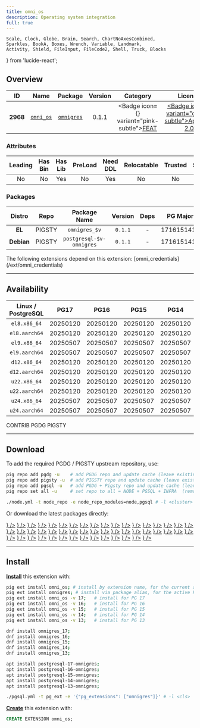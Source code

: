 ```yaml
---
title: omni_os
description: Operating system integration
full: true
---
```


    Scale, Clock, Globe, Brain, Search, ChartNoAxesCombined,
    Sparkles, BookA, Boxes, Wrench, Variable, Landmark,
    Activity, Shield, FileInput, FileCode2, Shell, Truck, Blocks
} from 'lucide-react';

## Overview

| <TooltipIconButton tooltip="Extension unique identifier" side="top">ID</TooltipIconButton> | <TooltipIconButton tooltip="Extension name" side="top">Name</TooltipIconButton> | <TooltipIconButton tooltip="Package name for installation" side="top">Package</TooltipIconButton> | <TooltipIconButton tooltip="Latest available extension version" side="top">Version</TooltipIconButton> | <TooltipIconButton tooltip="Extension category" side="top">Category</TooltipIconButton> | <TooltipIconButton tooltip="Open source license" side="top">License</TooltipIconButton> | <TooltipIconButton tooltip="Programming language" side="top">Lang</TooltipIconButton> |
|:--------:|:--------:|:----------:|:--------------:|:---------------------------------------:|:------------------------------------------------------:|:----:|
| **2968** | [`omni_os`](https://docs.omnigres.org/omni_os/intro/) | [`omnigres`](/ext/omni) | 0.1.1 | <Badge icon={<Sparkles />} variant="pink-subtle"><a href="/ext/feat" className="no-underline">FEAT</a></Badge> | <a href="/ext/list/license#apache-20" className="no-underline"><Badge icon={<Scale />} variant="green-subtle">Apache-2.0</Badge></a> | <a href="/ext/list/lang#c"><Badge icon={<FileCode2 />} variant="blue-subtle">C</Badge></a> |

### Attributes

| <TooltipIconButton tooltip="The Primary Leading extension in the Package" side="top">Leading</TooltipIconButton> | <TooltipIconButton tooltip="Contains binary utils" side="top">Has Bin</TooltipIconButton> | <TooltipIconButton tooltip="Contains .so shared library files" side="top">Has Lib</TooltipIconButton> | <TooltipIconButton tooltip="Requires preloading via shared_preload_libraries" side="top">PreLoad</TooltipIconButton> | <TooltipIconButton tooltip="Requires CREATE EXTENSION DDL command" side="top">Need DDL</TooltipIconButton> | <TooltipIconButton tooltip="Can be installed in any schema" side="top">Relocatable</TooltipIconButton> | <TooltipIconButton tooltip="Can be created by non-superuser" side="top">Trusted</TooltipIconButton> | <TooltipIconButton tooltip="Schemas used by this extension" side="top">Schemas</TooltipIconButton> |
|:-------:|:-------:|:-------:|:-------:|:--------:|:-----------:|:-------:|:-------:|
| No | No | Yes | No | Yes | No | No | `omni_os` |

### Packages

| <TooltipIconButton tooltip="Linux distribution family, EL or Debian" side="top">Distro</TooltipIconButton> | <TooltipIconButton tooltip="Package repository" side="top">Repo</TooltipIconButton> | <TooltipIconButton tooltip="The RPM/DEB Package Name Pattern (replace $v with real pg major)" side="top">Package Name</TooltipIconButton> | <TooltipIconButton tooltip="Latest package version" side="top">Version</TooltipIconButton> | <TooltipIconButton tooltip="RPM/DEB Package dependencies" side="top">Deps</TooltipIconButton> | <TooltipIconButton tooltip="Available in these PostgreSQL Major Versions" side="top">PG Major</TooltipIconButton> |
|:----------:|:--------:|:------------------------:|:-----------:|:------------:|:------------------:|
|   **EL**   | <Badge variant="amber-subtle"><span className="font-bold">PIGSTY</span></Badge> | `omnigres_$v` | `0.1.1` | - | <Badge variant="green-subtle">17</Badge><Badge variant="green-subtle">16</Badge><Badge variant="green-subtle">15</Badge><Badge variant="green-subtle">14</Badge><Badge variant="green-subtle">13</Badge> |
| **Debian** | <Badge variant="amber-subtle"><span className="font-bold">PIGSTY</span></Badge> | `postgresql-$v-omnigres` | `0.1.1` | - | <Badge variant="green-subtle">17</Badge><Badge variant="green-subtle">16</Badge><Badge variant="green-subtle">15</Badge><Badge variant="green-subtle">14</Badge><Badge variant="green-subtle">13</Badge> |


<Callout title="Dependent Extensions" type="info">
    The following extensions depend on this extension: [omni_credentials](/ext/omni_credentials)
</Callout>


------

## Availability

| <TooltipIconButton tooltip="Linux Distro Arch / PostgreSQL Major Version" side="top">Linux / PostgreSQL </TooltipIconButton> | **PG17** | **PG16** | **PG15** | **PG14** | **PG13** |
|:-----:|:-----:|:-----:|:-----:|:-----:|:-----:|
| `el8.x86_64` | <Badge variant="amber-subtle">20250120</Badge> | <Badge variant="amber-subtle">20250120</Badge> | <Badge variant="amber-subtle">20250120</Badge> | <Badge variant="amber-subtle">20250120</Badge> | <Badge variant="amber-subtle">20250120</Badge> |
| `el8.aarch64` | <Badge variant="amber-subtle">20250120</Badge> | <Badge variant="amber-subtle">20250120</Badge> | <Badge variant="amber-subtle">20250120</Badge> | <Badge variant="amber-subtle">20250120</Badge> | <Badge variant="amber-subtle">20250120</Badge> |
| `el9.x86_64` | <Badge variant="amber-subtle">20250507</Badge> | <Badge variant="amber-subtle">20250507</Badge> | <Badge variant="amber-subtle">20250507</Badge> | <Badge variant="amber-subtle">20250507</Badge> | <Badge variant="amber-subtle">20250507</Badge> |
| `el9.aarch64` | <Badge variant="amber-subtle">20250507</Badge> | <Badge variant="amber-subtle">20250507</Badge> | <Badge variant="amber-subtle">20250507</Badge> | <Badge variant="amber-subtle">20250507</Badge> | <Badge variant="amber-subtle">20250507</Badge> |
| `d12.x86_64` | <Badge variant="amber-subtle">20250120</Badge> | <Badge variant="amber-subtle">20250120</Badge> | <Badge variant="amber-subtle">20250120</Badge> | <Badge variant="amber-subtle">20250120</Badge> | <Badge variant="amber-subtle">20250120</Badge> |
| `d12.aarch64` | <Badge variant="amber-subtle">20250120</Badge> | <Badge variant="amber-subtle">20250120</Badge> | <Badge variant="amber-subtle">20250120</Badge> | <Badge variant="amber-subtle">20250120</Badge> | <Badge variant="amber-subtle">20250120</Badge> |
| `u22.x86_64` | <Badge variant="amber-subtle">20250120</Badge> | <Badge variant="amber-subtle">20250120</Badge> | <Badge variant="amber-subtle">20250120</Badge> | <Badge variant="amber-subtle">20250120</Badge> | <Badge variant="amber-subtle">20250120</Badge> |
| `u22.aarch64` | <Badge variant="amber-subtle">20250120</Badge> | <Badge variant="amber-subtle">20250120</Badge> | <Badge variant="amber-subtle">20250120</Badge> | <Badge variant="amber-subtle">20250120</Badge> | <Badge variant="amber-subtle">20250120</Badge> |
| `u24.x86_64` | <Badge variant="amber-subtle">20250507</Badge> | <Badge variant="amber-subtle">20250507</Badge> | <Badge variant="amber-subtle">20250507</Badge> | <Badge variant="amber-subtle">20250507</Badge> | <Badge variant="amber-subtle">20250507</Badge> |
| `u24.aarch64` | <Badge variant="amber-subtle">20250507</Badge> | <Badge variant="amber-subtle">20250507</Badge> | <Badge variant="amber-subtle">20250507</Badge> | <Badge variant="amber-subtle">20250507</Badge> | <Badge variant="amber-subtle">20250507</Badge> |

<Badge variant="green-subtle"><span className="font-black">CONTRIB</span></Badge> <Badge variant="blue-subtle"><span className="font-black">PGDG</span></Badge> <Badge variant="amber-subtle"><span className="font-black">PIGSTY</span></Badge>

------

## Download

To add the required PGDG / PIGSTY upstream repository, use:

```bash tab="pig"
pig repo add pgdg -u    # add PGDG repo and update cache (leave existing repos)
pig repo add pigsty -u  # add PIGSTY repo and update cache (leave existing repos)
pig repo add pgsql -u   # add PGDG + Pigsty repo and update cache (leave existing repos)
pig repo set all -u     # set repo to all = NODE + PGSQL + INFRA  (remove existing repos)
```
```bash tab="pigsty"
./node.yml -t node_repo -e node_repo_modules=node,pgsql # -l <cluster>
```

Or download the latest packages directly:

<Files>
    <Folder name="el8.x86_64">
        <a href="https://repo.pigsty.io/yum/pgsql/el8.x86_64/omnigres_17-20250120-1PIGSTY.el8.x86_64.rpm"><File name="omnigres_17-20250120-1PIGSTY.el8.x86_64.rpm" icon={<Package className="text-emerald-500" />} /></a>
        <a href="https://repo.pigsty.io/yum/pgsql/el8.x86_64/omnigres_16-20250120-1PIGSTY.el8.x86_64.rpm"><File name="omnigres_16-20250120-1PIGSTY.el8.x86_64.rpm" icon={<Package className="text-emerald-500" />} /></a>
        <a href="https://repo.pigsty.io/yum/pgsql/el8.x86_64/omnigres_15-20250120-1PIGSTY.el8.x86_64.rpm"><File name="omnigres_15-20250120-1PIGSTY.el8.x86_64.rpm" icon={<Package className="text-emerald-500" />} /></a>
        <a href="https://repo.pigsty.io/yum/pgsql/el8.x86_64/omnigres_14-20250120-1PIGSTY.el8.x86_64.rpm"><File name="omnigres_14-20250120-1PIGSTY.el8.x86_64.rpm" icon={<Package className="text-emerald-500" />} /></a>
        <a href="https://repo.pigsty.io/yum/pgsql/el8.x86_64/omnigres_13-20250120-1PIGSTY.el8.x86_64.rpm"><File name="omnigres_13-20250120-1PIGSTY.el8.x86_64.rpm" icon={<Package className="text-emerald-500" />} /></a>
    </Folder>
    <Folder name="el8.aarch64">
        <a href="https://repo.pigsty.io/yum/pgsql/el8.aarch64/omnigres_17-20250120-1PIGSTY.el8.aarch64.rpm"><File name="omnigres_17-20250120-1PIGSTY.el8.aarch64.rpm" icon={<Package className="text-orange-500" />} /></a>
        <a href="https://repo.pigsty.io/yum/pgsql/el8.aarch64/omnigres_16-20250120-1PIGSTY.el8.aarch64.rpm"><File name="omnigres_16-20250120-1PIGSTY.el8.aarch64.rpm" icon={<Package className="text-orange-500" />} /></a>
        <a href="https://repo.pigsty.io/yum/pgsql/el8.aarch64/omnigres_15-20250120-1PIGSTY.el8.aarch64.rpm"><File name="omnigres_15-20250120-1PIGSTY.el8.aarch64.rpm" icon={<Package className="text-orange-500" />} /></a>
        <a href="https://repo.pigsty.io/yum/pgsql/el8.aarch64/omnigres_14-20250120-1PIGSTY.el8.aarch64.rpm"><File name="omnigres_14-20250120-1PIGSTY.el8.aarch64.rpm" icon={<Package className="text-orange-500" />} /></a>
        <a href="https://repo.pigsty.io/yum/pgsql/el8.aarch64/omnigres_13-20250120-1PIGSTY.el8.aarch64.rpm"><File name="omnigres_13-20250120-1PIGSTY.el8.aarch64.rpm" icon={<Package className="text-orange-500" />} /></a>
    </Folder>
    <Folder name="el9.x86_64">
        <a href="https://repo.pigsty.io/yum/pgsql/el9.x86_64/omnigres_17-20250507-1PIGSTY.el9.x86_64.rpm"><File name="omnigres_17-20250507-1PIGSTY.el9.x86_64.rpm" icon={<Package className="text-emerald-500" />} /></a>
        <a href="https://repo.pigsty.io/yum/pgsql/el9.x86_64/omnigres_16-20250507-1PIGSTY.el9.x86_64.rpm"><File name="omnigres_16-20250507-1PIGSTY.el9.x86_64.rpm" icon={<Package className="text-emerald-500" />} /></a>
        <a href="https://repo.pigsty.io/yum/pgsql/el9.x86_64/omnigres_15-20250507-1PIGSTY.el9.x86_64.rpm"><File name="omnigres_15-20250507-1PIGSTY.el9.x86_64.rpm" icon={<Package className="text-emerald-500" />} /></a>
        <a href="https://repo.pigsty.io/yum/pgsql/el9.x86_64/omnigres_14-20250507-1PIGSTY.el9.x86_64.rpm"><File name="omnigres_14-20250507-1PIGSTY.el9.x86_64.rpm" icon={<Package className="text-emerald-500" />} /></a>
        <a href="https://repo.pigsty.io/yum/pgsql/el9.x86_64/omnigres_13-20250507-1PIGSTY.el9.x86_64.rpm"><File name="omnigres_13-20250507-1PIGSTY.el9.x86_64.rpm" icon={<Package className="text-emerald-500" />} /></a>
    </Folder>
    <Folder name="el9.aarch64">
        <a href="https://repo.pigsty.io/yum/pgsql/el9.aarch64/omnigres_17-20250507-1PIGSTY.el9.aarch64.rpm"><File name="omnigres_17-20250507-1PIGSTY.el9.aarch64.rpm" icon={<Package className="text-orange-500" />} /></a>
        <a href="https://repo.pigsty.io/yum/pgsql/el9.aarch64/omnigres_16-20250507-1PIGSTY.el9.aarch64.rpm"><File name="omnigres_16-20250507-1PIGSTY.el9.aarch64.rpm" icon={<Package className="text-orange-500" />} /></a>
        <a href="https://repo.pigsty.io/yum/pgsql/el9.aarch64/omnigres_15-20250507-1PIGSTY.el9.aarch64.rpm"><File name="omnigres_15-20250507-1PIGSTY.el9.aarch64.rpm" icon={<Package className="text-orange-500" />} /></a>
        <a href="https://repo.pigsty.io/yum/pgsql/el9.aarch64/omnigres_14-20250507-1PIGSTY.el9.aarch64.rpm"><File name="omnigres_14-20250507-1PIGSTY.el9.aarch64.rpm" icon={<Package className="text-orange-500" />} /></a>
        <a href="https://repo.pigsty.io/yum/pgsql/el9.aarch64/omnigres_13-20250507-1PIGSTY.el9.aarch64.rpm"><File name="omnigres_13-20250507-1PIGSTY.el9.aarch64.rpm" icon={<Package className="text-orange-500" />} /></a>
    </Folder>
    <Folder name="d12.x86_64">
        <a href="https://repo.pigsty.io/apt/pgsql/bookworm/pool/main/o/omnigres/postgresql-17-omnigres_20250120-1PIGSTY~bookworm_amd64.deb"><File name="postgresql-17-omnigres_20250120-1PIGSTY~bookworm_amd64.deb" icon={<Box className="text-emerald-500" />} /></a>
        <a href="https://repo.pigsty.io/apt/pgsql/bookworm/pool/main/o/omnigres/postgresql-16-omnigres_20250120-1PIGSTY~bookworm_amd64.deb"><File name="postgresql-16-omnigres_20250120-1PIGSTY~bookworm_amd64.deb" icon={<Box className="text-emerald-500" />} /></a>
        <a href="https://repo.pigsty.io/apt/pgsql/bookworm/pool/main/o/omnigres/postgresql-15-omnigres_20250120-1PIGSTY~bookworm_amd64.deb"><File name="postgresql-15-omnigres_20250120-1PIGSTY~bookworm_amd64.deb" icon={<Box className="text-emerald-500" />} /></a>
        <a href="https://repo.pigsty.io/apt/pgsql/bookworm/pool/main/o/omnigres/postgresql-14-omnigres_20250120-1PIGSTY~bookworm_amd64.deb"><File name="postgresql-14-omnigres_20250120-1PIGSTY~bookworm_amd64.deb" icon={<Box className="text-emerald-500" />} /></a>
        <a href="https://repo.pigsty.io/apt/pgsql/bookworm/pool/main/o/omnigres/postgresql-13-omnigres_20250120-1PIGSTY~bookworm_amd64.deb"><File name="postgresql-13-omnigres_20250120-1PIGSTY~bookworm_amd64.deb" icon={<Box className="text-emerald-500" />} /></a>
    </Folder>
    <Folder name="d12.aarch64">
        <a href="https://repo.pigsty.io/apt/pgsql/bookworm/pool/main/o/omnigres/postgresql-17-omnigres_20250120-1PIGSTY~bookworm_arm64.deb"><File name="postgresql-17-omnigres_20250120-1PIGSTY~bookworm_arm64.deb" icon={<Box className="text-orange-500" />} /></a>
        <a href="https://repo.pigsty.io/apt/pgsql/bookworm/pool/main/o/omnigres/postgresql-16-omnigres_20250120-1PIGSTY~bookworm_arm64.deb"><File name="postgresql-16-omnigres_20250120-1PIGSTY~bookworm_arm64.deb" icon={<Box className="text-orange-500" />} /></a>
        <a href="https://repo.pigsty.io/apt/pgsql/bookworm/pool/main/o/omnigres/postgresql-15-omnigres_20250120-1PIGSTY~bookworm_arm64.deb"><File name="postgresql-15-omnigres_20250120-1PIGSTY~bookworm_arm64.deb" icon={<Box className="text-orange-500" />} /></a>
        <a href="https://repo.pigsty.io/apt/pgsql/bookworm/pool/main/o/omnigres/postgresql-14-omnigres_20250120-1PIGSTY~bookworm_arm64.deb"><File name="postgresql-14-omnigres_20250120-1PIGSTY~bookworm_arm64.deb" icon={<Box className="text-orange-500" />} /></a>
        <a href="https://repo.pigsty.io/apt/pgsql/bookworm/pool/main/o/omnigres/postgresql-13-omnigres_20250120-1PIGSTY~bookworm_arm64.deb"><File name="postgresql-13-omnigres_20250120-1PIGSTY~bookworm_arm64.deb" icon={<Box className="text-orange-500" />} /></a>
    </Folder>
    <Folder name="u22.x86_64">
        <a href="https://repo.pigsty.io/apt/pgsql/jammy/pool/main/o/omnigres/postgresql-17-omnigres_20250120-1PIGSTY~jammy_amd64.deb"><File name="postgresql-17-omnigres_20250120-1PIGSTY~jammy_amd64.deb" icon={<Box className="text-emerald-500" />} /></a>
        <a href="https://repo.pigsty.io/apt/pgsql/jammy/pool/main/o/omnigres/postgresql-16-omnigres_20250120-1PIGSTY~jammy_amd64.deb"><File name="postgresql-16-omnigres_20250120-1PIGSTY~jammy_amd64.deb" icon={<Box className="text-emerald-500" />} /></a>
        <a href="https://repo.pigsty.io/apt/pgsql/jammy/pool/main/o/omnigres/postgresql-15-omnigres_20250120-1PIGSTY~jammy_amd64.deb"><File name="postgresql-15-omnigres_20250120-1PIGSTY~jammy_amd64.deb" icon={<Box className="text-emerald-500" />} /></a>
        <a href="https://repo.pigsty.io/apt/pgsql/jammy/pool/main/o/omnigres/postgresql-14-omnigres_20250120-1PIGSTY~jammy_amd64.deb"><File name="postgresql-14-omnigres_20250120-1PIGSTY~jammy_amd64.deb" icon={<Box className="text-emerald-500" />} /></a>
        <a href="https://repo.pigsty.io/apt/pgsql/jammy/pool/main/o/omnigres/postgresql-13-omnigres_20250120-1PIGSTY~jammy_amd64.deb"><File name="postgresql-13-omnigres_20250120-1PIGSTY~jammy_amd64.deb" icon={<Box className="text-emerald-500" />} /></a>
    </Folder>
    <Folder name="u22.aarch64">
        <a href="https://repo.pigsty.io/apt/pgsql/jammy/pool/main/o/omnigres/postgresql-17-omnigres_20250120-1PIGSTY~jammy_arm64.deb"><File name="postgresql-17-omnigres_20250120-1PIGSTY~jammy_arm64.deb" icon={<Box className="text-orange-500" />} /></a>
        <a href="https://repo.pigsty.io/apt/pgsql/jammy/pool/main/o/omnigres/postgresql-16-omnigres_20250120-1PIGSTY~jammy_arm64.deb"><File name="postgresql-16-omnigres_20250120-1PIGSTY~jammy_arm64.deb" icon={<Box className="text-orange-500" />} /></a>
        <a href="https://repo.pigsty.io/apt/pgsql/jammy/pool/main/o/omnigres/postgresql-15-omnigres_20250120-1PIGSTY~jammy_arm64.deb"><File name="postgresql-15-omnigres_20250120-1PIGSTY~jammy_arm64.deb" icon={<Box className="text-orange-500" />} /></a>
        <a href="https://repo.pigsty.io/apt/pgsql/jammy/pool/main/o/omnigres/postgresql-14-omnigres_20250120-1PIGSTY~jammy_arm64.deb"><File name="postgresql-14-omnigres_20250120-1PIGSTY~jammy_arm64.deb" icon={<Box className="text-orange-500" />} /></a>
        <a href="https://repo.pigsty.io/apt/pgsql/jammy/pool/main/o/omnigres/postgresql-13-omnigres_20250120-1PIGSTY~jammy_arm64.deb"><File name="postgresql-13-omnigres_20250120-1PIGSTY~jammy_arm64.deb" icon={<Box className="text-orange-500" />} /></a>
    </Folder>
    <Folder name="u24.x86_64">
        <a href="https://repo.pigsty.io/apt/pgsql/noble/pool/main/o/omnigres/postgresql-17-omnigres_20250507-1PIGSTY~noble_amd64.deb"><File name="postgresql-17-omnigres_20250507-1PIGSTY~noble_amd64.deb" icon={<Box className="text-emerald-500" />} /></a>
        <a href="https://repo.pigsty.io/apt/pgsql/noble/pool/main/o/omnigres/postgresql-16-omnigres_20250507-1PIGSTY~noble_amd64.deb"><File name="postgresql-16-omnigres_20250507-1PIGSTY~noble_amd64.deb" icon={<Box className="text-emerald-500" />} /></a>
        <a href="https://repo.pigsty.io/apt/pgsql/noble/pool/main/o/omnigres/postgresql-15-omnigres_20250507-1PIGSTY~noble_amd64.deb"><File name="postgresql-15-omnigres_20250507-1PIGSTY~noble_amd64.deb" icon={<Box className="text-emerald-500" />} /></a>
        <a href="https://repo.pigsty.io/apt/pgsql/noble/pool/main/o/omnigres/postgresql-14-omnigres_20250507-1PIGSTY~noble_amd64.deb"><File name="postgresql-14-omnigres_20250507-1PIGSTY~noble_amd64.deb" icon={<Box className="text-emerald-500" />} /></a>
        <a href="https://repo.pigsty.io/apt/pgsql/noble/pool/main/o/omnigres/postgresql-13-omnigres_20250507-1PIGSTY~noble_amd64.deb"><File name="postgresql-13-omnigres_20250507-1PIGSTY~noble_amd64.deb" icon={<Box className="text-emerald-500" />} /></a>
    </Folder>
    <Folder name="u24.aarch64">
        <a href="https://repo.pigsty.io/apt/pgsql/noble/pool/main/o/omnigres/postgresql-17-omnigres_20250507-1PIGSTY~noble_arm64.deb"><File name="postgresql-17-omnigres_20250507-1PIGSTY~noble_arm64.deb" icon={<Box className="text-orange-500" />} /></a>
        <a href="https://repo.pigsty.io/apt/pgsql/noble/pool/main/o/omnigres/postgresql-16-omnigres_20250507-1PIGSTY~noble_arm64.deb"><File name="postgresql-16-omnigres_20250507-1PIGSTY~noble_arm64.deb" icon={<Box className="text-orange-500" />} /></a>
        <a href="https://repo.pigsty.io/apt/pgsql/noble/pool/main/o/omnigres/postgresql-15-omnigres_20250507-1PIGSTY~noble_arm64.deb"><File name="postgresql-15-omnigres_20250507-1PIGSTY~noble_arm64.deb" icon={<Box className="text-orange-500" />} /></a>
        <a href="https://repo.pigsty.io/apt/pgsql/noble/pool/main/o/omnigres/postgresql-14-omnigres_20250507-1PIGSTY~noble_arm64.deb"><File name="postgresql-14-omnigres_20250507-1PIGSTY~noble_arm64.deb" icon={<Box className="text-orange-500" />} /></a>
        <a href="https://repo.pigsty.io/apt/pgsql/noble/pool/main/o/omnigres/postgresql-13-omnigres_20250507-1PIGSTY~noble_arm64.deb"><File name="postgresql-13-omnigres_20250507-1PIGSTY~noble_arm64.deb" icon={<Box className="text-orange-500" />} /></a>
    </Folder>
</Files>

------

## Install

[**Install**](/docs/pgsql/extension/install) this extension with:

```bash tab="pig"
pig ext install omni_os; # install by extension name, for the current active PG version
pig ext install omnigres; # install via package alias, for the active PG version
pig ext install omni_os -v 17;   # install for PG 17
pig ext install omni_os -v 16;   # install for PG 16
pig ext install omni_os -v 15;   # install for PG 15
pig ext install omni_os -v 14;   # install for PG 14
pig ext install omni_os -v 13;   # install for PG 13
```
```bash tab="yum" 
dnf install omnigres_17;
dnf install omnigres_16;
dnf install omnigres_15;
dnf install omnigres_14;
dnf install omnigres_13;
```
```bash tab="apt" 
apt install postgresql-17-omnigres;
apt install postgresql-16-omnigres;
apt install postgresql-15-omnigres;
apt install postgresql-14-omnigres;
apt install postgresql-13-omnigres;
```
```bash tab="ansible"
./pgsql.yml -t pg_ext -e '{"pg_extensions": ["omnigres"]}' # -l <cls>
```

[**Create**](/docs/pgsql/extension/create) this extension with:

```sql
CREATE EXTENSION omni_os;
```



